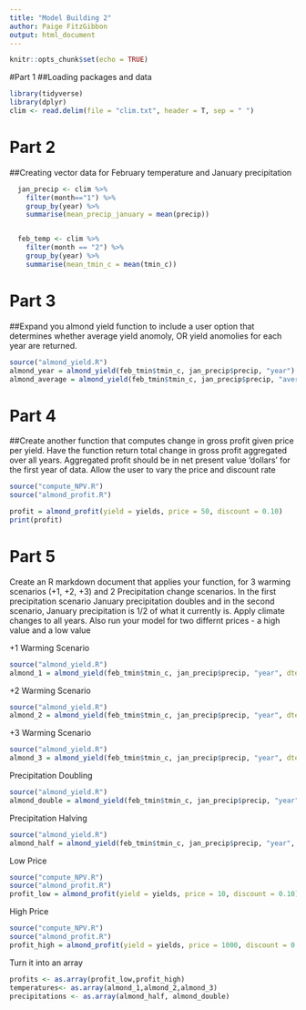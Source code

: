 ```yaml
---
title: "Model Building 2"
author: Paige FitzGibbon
output: html_document
---
```


```r
knitr::opts_chunk$set(echo = TRUE)
```

#Part 1
##Loading packages and data

```r
library(tidyverse)
library(dplyr)
clim <- read.delim(file = "clim.txt", header = T, sep = " ")

```

# Part 2
##Creating vector data for February temperature and January precipitation

```r
  jan_precip <- clim %>% 
    filter(month=="1") %>% 
    group_by(year) %>% 
    summarise(mean_precip_january = mean(precip))


  feb_temp <- clim %>% 
    filter(month == "2") %>% 
    group_by(year) %>% 
    summarise(mean_tmin_c = mean(tmin_c))


```


# Part 3
##Expand you almond yield function to include a user option that determines whether average yield anomoly, OR yield anomolies for each year are returned.

```r
source("almond_yield.R")
almond_year = almond_yield(feb_tmin$tmin_c, jan_precip$precip, "year")
almond_average = almond_yield(feb_tmin$tmin_c, jan_precip$precip, "average")


```


# Part 4
##Create another function that computes change in gross profit given price per yield.  Have the function return total change in gross profit aggregated over all years. Aggregated profit should be in net present value 'dollars' for the first year of data. Allow the user to vary the price and discount rate

```r
source("compute_NPV.R")
source("almond_profit.R")

profit = almond_profit(yield = yields, price = 50, discount = 0.10)
print(profit)


```

# Part 5
Create an R markdown document that applies your function, for 3 warming scenarios (+1, +2, +3) and 2 Precipitation change scenarios. In the first precipitation scenario January precipitation doubles and in the second scenario, January precipitation is 1/2 of what it currently is. Apply climate changes to all years.  Also run your model for two differnt prices - a high value and a low value 

+1 Warming Scenario
```r
source("almond_yield.R")
almond_1 = almond_yield(feb_tmin$tmin_c, jan_precip$precip, "year", dtemp = 1)
```
+2 Warming Scenario
```r
source("almond_yield.R")
almond_2 = almond_yield(feb_tmin$tmin_c, jan_precip$precip, "year", dtemp = 2)
```


+3 Warming Scenario
```r
source("almond_yield.R")
almond_3 = almond_yield(feb_tmin$tmin_c, jan_precip$precip, "year", dtemp = 3)
```


Precipitation Doubling
```r
source("almond_yield.R")
almond_double = almond_yield(feb_tmin$tmin_c, jan_precip$precip, "year", dprecip = 1)
```

Precipitation Halving
```r
source("almond_yield.R")
almond_half = almond_yield(feb_tmin$tmin_c, jan_precip$precip, "year", dprecip = -0.5)
```


Low Price
```r
source("compute_NPV.R")
source("almond_profit.R")
profit_low = almond_profit(yield = yields, price = 10, discount = 0.10)

```

High Price
```r
source("compute_NPV.R")
source("almond_profit.R")
profit_high = almond_profit(yield = yields, price = 1000, discount = 0.10)
```



Turn it into an array
```r
profits <- as.array(profit_low,profit_high)
temperatures<- as.array(almond_1,almond_2,almond_3)
precipitations <- as.array(almond_half, almond_double)
```


